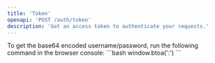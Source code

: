 ```yaml
---
title: 'Token'
openapi: 'POST /auth/token'
description: 'Get an access token to authenticate your requests.'
---
```


<Tip>
To get the base64 encoded username/password, run the following command in the browser console:
```bash
window.btoa('<username>:<password>')
```
</Tip>